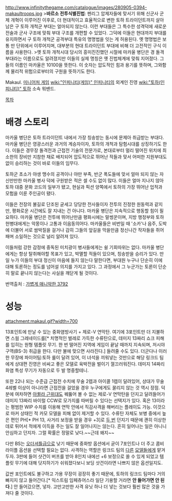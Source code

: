 http://www.infinitythegame.com/catalogue/images/280905-0394-makaultroops.jpg
>'''바르소 전투식별진법''': 펜리그 압제자들에 맞서기 위해 신군사 군제 개혁이 이루어진 이후로, 더 현대적이고 효율적으로 변한 토하 트라이던트까지 살아남은 구 토하 개척군 부대는 얼마되지 않는다. 이런 부대들은 그 특수한 성격덕에 새로운 전술과 군사 구조에 맞춰 부대 구조를 개편할 수 있었다. 그덕에 이들은 현대까지 부대를 유지하면서 구 토하 개척군 공격부대 특유의 명명법을 잇는 게 허용된다. 옛 명명법은 보통 만 단위에서 이루어지며, 대부분의 현대 트라이던트 부대에 비해 더 고전적인 구식 이름을 사용한다.
>옛 토하 개척시대 당시의 흥미진진했던 시절에 마카울 병단은 경 돌격 부대라는 이름으로도 알려졌지만 이들의 실제 명칭은 옛 진법체계에 맞춰 지어졌다. 그들의 이름인 마카울은 10100을 뜻한다. 이 숫자는 압도적인 힘과 용기를 뜻하며, 그와함께 물리적 위험으로부터의 구원을 뜻하기도 한다.

Makaul. [[미니어처 게임]] [[wiki:"인피니티(게임)" 인피니티]]의 외계인 진영 [[wiki:"토하(인피니티)" 토하]] 소속 워밴드.

[[목차]]

= 배경 스토리 =
마카울 병단은 토하 트라이던트 내에서 가장 칭송받는 동시에 문제아 취급받는 부대다. 마카울 병단은 영광스러운 과거의 계승자이자, 토하의 개척과 탐험시대를 상징하기도 한다. 이들은 경무장 돌격전과 근접전 기술의 전문가로, 본대로부터 멀리 떨어진 위치에 최소한의 장비만 지참한 채로 배치되어 압도적으로 뛰어난 적들과 맞서 어떠한 지원부대도 없이 승리하는 것이 바로 이들의 임무다. 

토하군 초소가 야생 맹수의 공격이나 야만 부족, 반군 폭도들에 맞서 얼마 되지 않는 자신만만한 마카울 병사 덕에 구원받은 적은 셀 수도 없이 많다. 이들은 얼마 지나지 않아 토하 대중 문화 코드의 일부가 됐고, 현실과 픽션 양쪽에서 토하의 가장 뛰어난 업적과 모험을 이룬 주인공이 됐다.

이들은 전장의 불길로 단조된 굳세고 당당한 전사들이자 전투의 진정한 원동력과 같지만, 평화로운 시간에도 잘 지내는 건 아니다. 마카울 병단은 지속적으로 행동할 힘이 필요하다. 마카울 병단은 전투에 뛰어난만큼 평화시에는 말썽꾼이며, 지방 행정부와 토하 헌병대에게는 악몽이나 고통과 이음동의어다. 마카울들은 비번일 때 '소카'나 음주, 도박에 더불어 서로 쌈박질을 걸거나 감히 그들의 앞길을 막을만큼 정신나간 작자들을 쥐어패며 소일하는 것으로 널리 알려져 있다.

이들처럼 강한 감정에 중독된 미치광이 병사들에게는 쉴 기회따위는 없다. 마카울 병단에게는 항상 탈취해야할 목표가 있고, 박멸할 적들이 있으며, 칭송받을 승리가 있다. 만일 누가 이들의 부대 정신이 마음에 들지 않는다 말한다면, 부대원 누구나 단순히 이에 대해 토론하는 정도를 넘어설 의지를 가지고 있다. 그 과정에서 그 누군가는 토론이 단순히 말로 끝나지 않는다는 사실을 깨닫게 될 것이다.

번역출처 : [http://blog.naver.com/rooki12k 가볍게 매니악한 3792]

= 성능 =
attachment:makaul.gif?width=700

13포인트에 만날 수 있는 중화염방사기 + 제로-V 연막탄. 여기에 3포인트만 더 지불하면 스웜 그레네이드를[* 치명적인 벌레로 가득한 수류탄으로, 데미지 13짜리 쇼크 피해를 입히는 원형 템플릿 무기. 한 번 떨어진 지역에 게임이 끝날 때까지 지속되며, 저시야구역(BS-3) 취급을 한다. 다만 불에 맞으면 사라진다.] 들려줄 수도 있다. 더군다나 이러한 무장에 파이어팀:토하 룰이 달려 있어, 이 녀석을 끼워넣는 것만으로 해당 링크드 팀에게 상대편 진영은 비싸고 좋은 모델로 육박전을 벌이기 껄끄러워진다. 데미지 14짜리 화염 특성 무기가 자동으로 두 발 명중할테니.

또한 22나 되는 수준급 근접전 수치에 무술 2렙과 아이콜 1렙이 달려있어, 상대가 무술 4레벨 이상이 아니라면 근접전을 걸었을 경우 누구에게도 꿀리지 않는 것 역시 장점. 덕분에 여차하면 [[아퀼라 근위대]]도 꿰뚫어 볼 수 없는 제로-V 연막탄을 던지고 달려들어가 데미지 13짜리 바이럴 CCW로 모가지를 따버릴 수 있다는 선택지가 있다. 혹은 13이라는 평범한 WIP 수치를 이용해 연막 안에서 직감사격을 해버리는 플레이도 가능. 이것으로 마커 상태인 적 카모 모델을 피해 없이 제거할 수 있다. 수류탄 자체도 보병 중에서 높은 편인 PH[* PH 13, 사거리 보정을 받을 경우 +3]로 [[링크드 팀|두 번]] 던지기 때문에 괜히 이상한 데로 튀어서 적에게 이득을 주는 일도 잘 일어나지는 않는다. 흔히 일어나는 일은 아니니 안심하고 던지자. 그럴 확률은 정말로 낮다.~~근데 왜지~~

다만 BS는 [[카마엘(인피니티)|오더]][[착사|셔틀]]급으로 낮기 때문에 중화방 옵션에서 굳이 7포인트나 더 주고 콤비라이플 옵션을 선택할 필요는 없다. 사격하는 역할은 링크드 팀의 [[사키엘(인피니티)|다른]] [[가오-라엘|모델]][[엑트로스|들]]에게 맡겨두자. 3판에 들어 샷건이 버프를 받아 8인치 내에선 +6 보정으로 쏠 수 있게 되었고 템플릿 무기에 대해 닷지하기가 쉬워졌다보니 보딩 샷건이라면 나쁘지 않은 옵션일지도.

값싼 포인트에도 불구하고 가용 무장이 굉장히 좋기 때문에, 토하의 링크드 팀마다 거의 빠지지 않고 들어간다.[* 익스트림 임페츄어스라 일단 기용할 거라면 '''안 들어가면 안 된다'''.] 안 들어갔으면, 넣자. 고만고만한 사격 유닛 하나 더 넣는 것보다 훨씬 많은 것을 가져다 줄 것이다.

